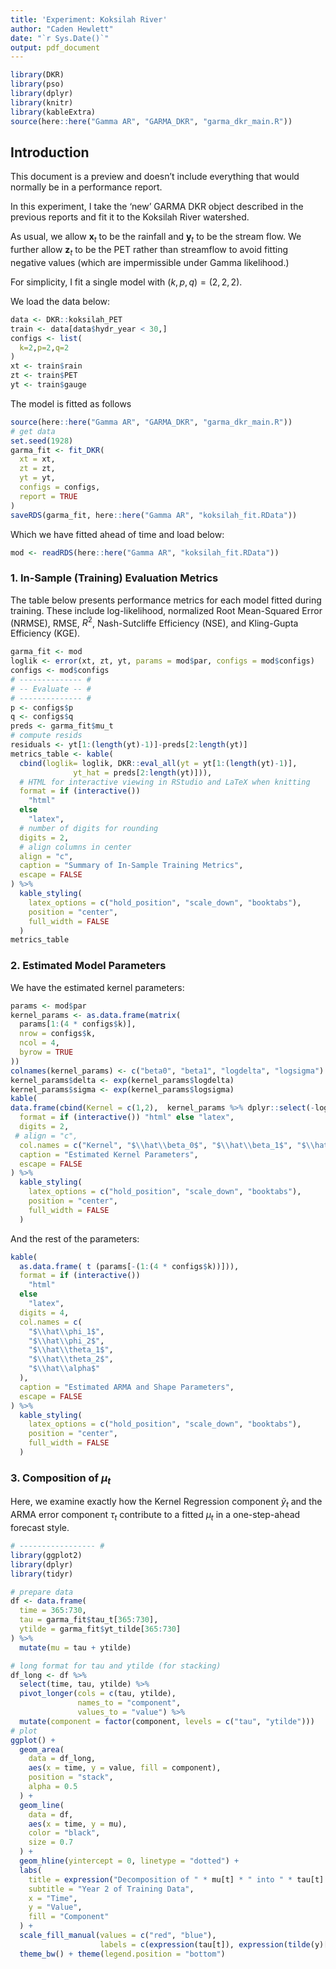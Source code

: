```yaml
---
title: 'Experiment: Koksilah River'
author: "Caden Hewlett"
date: "`r Sys.Date()`"
output: pdf_document
---
```


```r
library(DKR)
library(pso)
library(dplyr)
library(knitr)
library(kableExtra)
source(here::here("Gamma AR", "GARMA_DKR", "garma_dkr_main.R"))
```

## Introduction

This document is a preview and doesn't include everything that would normally be in a performance report. 

In this experiment, I take the 'new' GARMA DKR object described in the previous reports and fit it to the Koksilah River watershed. 

As usual, we allow $\mathbf{x}_t$ to be the rainfall and $\mathbf{y}_t$ to be the stream flow. We further allow $\mathbf{z}_t$ to be the PET rather than streamflow to avoid fitting negative values (which are impermissible under Gamma likelihood.)

For simplicity, I fit a single model with $(k,p,q) = (2,2,2)$.

We load the data below:
```r
data <- DKR::koksilah_PET
train <- data[data$hydr_year < 30,]
configs <- list(
  k=2,p=2,q=2
)
xt <- train$rain
zt <- train$PET
yt <- train$gauge
```

The model is fitted as follows
```r
source(here::here("Gamma AR", "GARMA_DKR", "garma_dkr_main.R"))
# get data
set.seed(1928)
garma_fit <- fit_DKR(
  xt = xt,
  zt = zt,
  yt = yt,
  configs = configs,
  report = TRUE
)
saveRDS(garma_fit, here::here("Gamma AR", "koksilah_fit.RData"))
```

Which we have fitted ahead of time and load below:
```r
mod <- readRDS(here::here("Gamma AR", "koksilah_fit.RData"))
```

\newpage

### 1. In-Sample (Training) Evaluation Metrics

The table below presents performance metrics for each model fitted during training.
These include log-likelihood, normalized Root Mean-Squared Error (NRMSE), RMSE, $R^2$, Nash-Sutcliffe Efficiency (NSE), and Kling-Gupta Efficiency (KGE).

```r
garma_fit <- mod
loglik <- error(xt, zt, yt, params = mod$par, configs = mod$configs)
configs <- mod$configs
# -------------- #
# -- Evaluate -- #
# -------------- #
p <- configs$p
q <- configs$q
preds <- garma_fit$mu_t
# compute resids
residuals <- yt[1:(length(yt)-1)]-preds[2:length(yt)]
metrics_table <- kable(
  cbind(loglik= loglik, DKR::eval_all(yt = yt[1:(length(yt)-1)], 
              yt_hat = preds[2:length(yt)])),
  # HTML for interactive viewing in RStudio and LaTeX when knitting
  format = if (interactive())
    "html"
  else
    "latex",
  # number of digits for rounding
  digits = 2,
  # align columns in center
  align = "c",
  caption = "Summary of In-Sample Training Metrics",
  escape = FALSE
) %>%
  kable_styling(
    latex_options = c("hold_position", "scale_down", "booktabs"),
    position = "center", 
    full_width = FALSE
  )
metrics_table
```

\newpage

### 2. Estimated Model Parameters

We have the estimated kernel parameters:

```r
params <- mod$par
kernel_params <- as.data.frame(matrix(
  params[1:(4 * configs$k)],
  nrow = configs$k,
  ncol = 4,
  byrow = TRUE
))
colnames(kernel_params) <- c("beta0", "beta1", "logdelta", "logsigma")
kernel_params$delta <- exp(kernel_params$logdelta)
kernel_params$sigma <- exp(kernel_params$logsigma)
kable(
data.frame(cbind(Kernel = c(1,2),  kernel_params %>% dplyr::select(-logdelta, -logsigma))),
  format = if (interactive()) "html" else "latex",
  digits = 2,
 # align = "c",
  col.names = c("Kernel", "$\\hat\\beta_0$", "$\\hat\\beta_1$", "$\\hat{\\delta}$", "$\\hat{\\sigma}$"),
  caption = "Estimated Kernel Parameters",
  escape = FALSE
) %>%
  kable_styling(
    latex_options = c("hold_position", "scale_down", "booktabs"),
    position = "center", 
    full_width = FALSE
  )
```

And the rest of the parameters:
```r
kable(
  as.data.frame( t (params[-(1:(4 * configs$k))])),
  format = if (interactive())
    "html"
  else
    "latex",
  digits = 4,
  col.names = c(
    "$\\hat\\phi_1$",
    "$\\hat\\phi_2$",
    "$\\hat\\theta_1$",
    "$\\hat\\theta_2$",
    "$\\hat\\alpha$"
  ),
  caption = "Estimated ARMA and Shape Parameters",
  escape = FALSE
) %>%
  kable_styling(
    latex_options = c("hold_position", "scale_down", "booktabs"),
    position = "center", 
    full_width = FALSE
  )
```
\newpage

### 3. Composition of $\mu_t$

Here, we examine exactly how the Kernel Regression component $\tilde{y}_t$ and the ARMA error component $\tau_t$ contribute to a fitted $\mu_t$ in a one-step-ahead forecast style.

```r
# ----------------- #
library(ggplot2)
library(dplyr)
library(tidyr)

# prepare data
df <- data.frame(
  time = 365:730,
  tau = garma_fit$tau_t[365:730],
  ytilde = garma_fit$yt_tilde[365:730]
) %>%
  mutate(mu = tau + ytilde)

# long format for tau and ytilde (for stacking)
df_long <- df %>%
  select(time, tau, ytilde) %>%
  pivot_longer(cols = c(tau, ytilde),
               names_to = "component",
               values_to = "value") %>%
  mutate(component = factor(component, levels = c("tau", "ytilde")))  
# plot
ggplot() +
  geom_area(
    data = df_long,
    aes(x = time, y = value, fill = component),
    position = "stack",
    alpha = 0.5
  ) +
  geom_line(
    data = df,
    aes(x = time, y = mu),
    color = "black",
    size = 0.7
  ) +
  geom_hline(yintercept = 0, linetype = "dotted") +
  labs(
    title = expression("Decomposition of " * mu[t] * " into " * tau[t] * " and " * tilde(y)[t]),
    subtitle = "Year 2 of Training Data",
    x = "Time",
    y = "Value",
    fill = "Component"
  ) +
  scale_fill_manual(values = c("red", "blue"),
                    labels = c(expression(tau[t]), expression(tilde(y)[t]))) +
  theme_bw() + theme(legend.position = "bottom")
```
